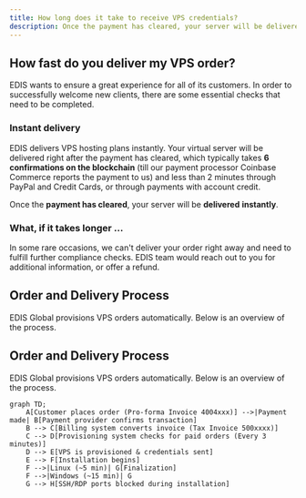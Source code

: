 ```yaml
---
title: How long does it take to receive VPS credentials?
description: Once the payment has cleared, your server will be delivered instantly.
---
```


## How fast do you deliver my VPS order?

EDIS wants to ensure a great experience for all of its customers.&#x20;
In order to successfully welcome new clients, there are some essential checks that need to be completed.

### &#xA;Instant delivery

EDIS delivers VPS hosting plans instantly. Your virtual server will be delivered right after the payment has cleared, which typically takes **6 confirmations on the blockchain** (till our payment processor Coinbase Commerce reports the payment to us) and less than 2 minutes through PayPal and Credit Cards, or through payments with account credit.

Once the **payment has cleared**, your server will be **delivered** **instantly**.

### What, if it takes longer ...

In some rare occasions, we can't deliver your order right away and need to fulfill further compliance checks. EDIS team would reach out to you for additional information, or offer a refund.

## Order and Delivery Process

EDIS Global provisions VPS orders automatically. Below is an overview of the process.

## Order and Delivery Process

EDIS Global provisions VPS orders automatically. Below is an overview of the process.

```mermaid
graph TD;
    A[Customer places order (Pro-forma Invoice 4004xxx)] -->|Payment made| B[Payment provider confirms transaction]
    B --> C[Billing system converts invoice (Tax Invoice 500xxxx)]
    C --> D[Provisioning system checks for paid orders (Every 3 minutes)]
    D --> E[VPS is provisioned & credentials sent]
    E --> F[Installation begins]
    F -->|Linux (~5 min)| G[Finalization]
    F -->|Windows (~15 min)| G
    G --> H[SSH/RDP ports blocked during installation]
```